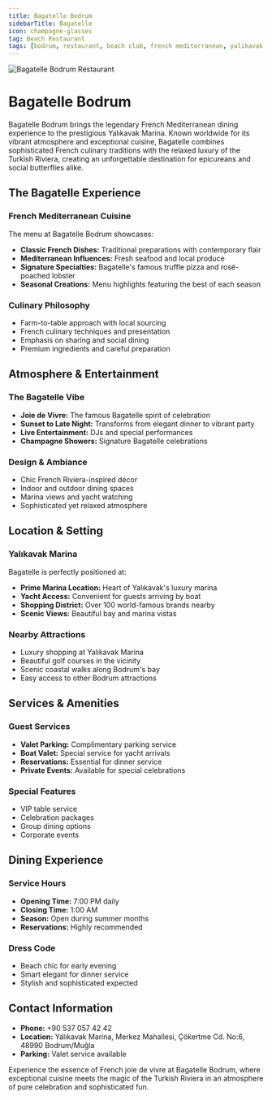 ```yaml
---
title: Bagatelle Bodrum
sidebarTitle: Bagatelle
icon: champagne-glasses
tag: Beach Restaurant
tags: [bodrum, restaurant, beach club, french mediterranean, yalikavak marina, luxury dining, bagatelle]
---
```


<img src="https://res.cloudinary.com/djzzikcey/image/upload/v1752962063/bodrum-transfer/bagatelle-bodrum.webp" alt="Bagatelle Bodrum Restaurant" className="rounded-lg mb-8" />

# Bagatelle Bodrum

Bagatelle Bodrum brings the legendary French Mediterranean dining experience to the prestigious Yalıkavak Marina. Known worldwide for its vibrant atmosphere and exceptional cuisine, Bagatelle combines sophisticated French culinary traditions with the relaxed luxury of the Turkish Riviera, creating an unforgettable destination for epicureans and social butterflies alike.

## The Bagatelle Experience

### French Mediterranean Cuisine
The menu at Bagatelle Bodrum showcases:
- **Classic French Dishes:** Traditional preparations with contemporary flair
- **Mediterranean Influences:** Fresh seafood and local produce
- **Signature Specialties:** Bagatelle's famous truffle pizza and rosé-poached lobster
- **Seasonal Creations:** Menu highlights featuring the best of each season

### Culinary Philosophy
- Farm-to-table approach with local sourcing
- French culinary techniques and presentation
- Emphasis on sharing and social dining
- Premium ingredients and careful preparation

## Atmosphere & Entertainment

### The Bagatelle Vibe
- **Joie de Vivre:** The famous Bagatelle spirit of celebration
- **Sunset to Late Night:** Transforms from elegant dinner to vibrant party
- **Live Entertainment:** DJs and special performances
- **Champagne Showers:** Signature Bagatelle celebrations

### Design & Ambiance
- Chic French Riviera-inspired décor
- Indoor and outdoor dining spaces
- Marina views and yacht watching
- Sophisticated yet relaxed atmosphere

## Location & Setting

### Yalıkavak Marina
Bagatelle is perfectly positioned at:
- **Prime Marina Location:** Heart of Yalıkavak's luxury marina
- **Yacht Access:** Convenient for guests arriving by boat
- **Shopping District:** Over 100 world-famous brands nearby
- **Scenic Views:** Beautiful bay and marina vistas

### Nearby Attractions
- Luxury shopping at Yalıkavak Marina
- Beautiful golf courses in the vicinity
- Scenic coastal walks along Bodrum's bay
- Easy access to other Bodrum attractions

## Services & Amenities

### Guest Services
- **Valet Parking:** Complimentary parking service
- **Boat Valet:** Special service for yacht arrivals
- **Reservations:** Essential for dinner service
- **Private Events:** Available for special celebrations

### Special Features
- VIP table service
- Celebration packages
- Group dining options
- Corporate events

## Dining Experience

### Service Hours
- **Opening Time:** 7:00 PM daily
- **Closing Time:** 1:00 AM
- **Season:** Open during summer months
- **Reservations:** Highly recommended

### Dress Code
- Beach chic for early evening
- Smart elegant for dinner service
- Stylish and sophisticated expected

## Contact Information

- **Phone:** +90 537 057 42 42
- **Location:** Yalıkavak Marina, Merkez Mahallesi, Çökertme Cd. No:6, 48990 Bodrum/Muğla
- **Parking:** Valet service available

Experience the essence of French joie de vivre at Bagatelle Bodrum, where exceptional cuisine meets the magic of the Turkish Riviera in an atmosphere of pure celebration and sophisticated fun.